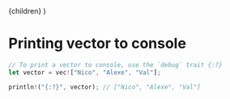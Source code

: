 

  <LayoutPost title="Rust" metaTitle="Printing vector to console">
    {children}
  </LayoutPost>
)

# Printing vector to console

```jsx
// To print a vector to console, use the `debug` trait {:?}
let vector = vec!["Nico", "Alexe", "Val"];

println!("{:?}", vector); // ["Nico", "Alexe", "Val"]
```

